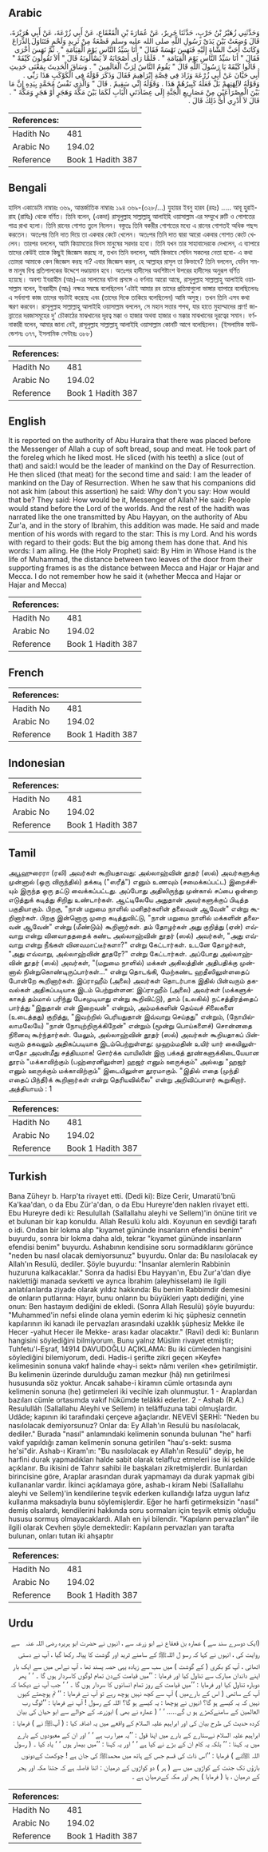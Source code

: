 ## Arabic


<div dir="rtl" lang="ar" style={{fontSize:'larger',backgroundColor:'#f8f9fa',padding:20}}>
وَحَدَّثَنِي زُهَيْرُ بْنُ حَرْبٍ، حَدَّثَنَا جَرِيرٌ، عَنْ عُمَارَةَ بْنِ الْقَعْقَاعِ، عَنْ أَبِي زُرْعَةَ، عَنْ أَبِي هُرَيْرَةَ، قَالَ وُضِعَتْ بَيْنَ يَدَىْ رَسُولِ اللَّهِ صلى الله عليه وسلم قَصْعَةٌ مِنْ ثَرِيدٍ وَلَحْمٍ فَتَنَاوَلَ الذِّرَاعَ وَكَانَتْ أَحَبَّ الشَّاةِ إِلَيْهِ فَنَهَسَ نَهْسَةً فَقَالَ ‏"‏ أَنَا سَيِّدُ النَّاسِ يَوْمَ الْقِيَامَةِ ‏"‏ ‏.‏ ثُمَّ نَهَسَ أُخْرَى فَقَالَ ‏"‏ أَنَا سَيِّدُ النَّاسِ يَوْمَ الْقِيَامَةِ ‏"‏ ‏.‏ فَلَمَّا رَأَى أَصْحَابَهُ لاَ يَسْأَلُونَهُ قَالَ ‏"‏ أَلاَ تَقُولُونَ كَيْفَهْ ‏"‏ ‏.‏ قَالُوا كَيْفَهْ يَا رَسُولَ اللَّهِ قَالَ ‏"‏ يَقُومُ النَّاسُ لِرَبِّ الْعَالَمِينَ ‏"‏ ‏.‏ وَسَاقَ الْحَدِيثَ بِمَعْنَى حَدِيثِ أَبِي حَيَّانَ عَنْ أَبِي زُرْعَةَ وَزَادَ فِي قِصَّةِ إِبْرَاهِيمَ فَقَالَ وَذَكَرَ قَوْلَهُ فِي الْكَوْكَبِ هَذَا رَبِّي ‏.‏ وَقَوْلَهُ لآلِهَتِهِمْ بَلْ فَعَلَهُ كَبِيرُهُمْ هَذَا ‏.‏ وَقَوْلَهُ إِنِّي سَقِيمٌ ‏.‏ قَالَ ‏"‏ وَالَّذِي نَفْسُ مُحَمَّدٍ بِيَدِهِ إِنَّ مَا بَيْنَ الْمِصْرَاعَيْنِ مِنْ مَصَارِيعِ الْجَنَّةِ إِلَى عِضَادَتَىِ الْبَابِ لَكَمَا بَيْنَ مَكَّةَ وَهَجَرٍ أَوْ هَجَرٍ وَمَكَّةَ ‏"‏ ‏.‏ قَالَ لاَ أَدْرِي أَىَّ ذَلِكَ قَالَ ‏.‏
</div>
<div style={{backgroundColor:'#f8f9fa',padding:20, marginBottom: 10}}><table> <thead> <tr> <th>References:</th> <th></th> </tr> </thead> <tbody><tr><td>Hadith No</td><td>481</td></tr><tr><td>Arabic No</td><td>194.02</td></tr><tr><td>Reference</td><td>Book 1 Hadith 387</td></tr></tbody></table></div>

## Bengali


<div dir="ltr" lang="bn" style={{fontSize:'larger',backgroundColor:'#f8f9fa',padding:20}}>
হাদিস একাডেমি নাম্বারঃ ৩৬৯, আন্তর্জাতিক নাম্বারঃ ১৯৪ ৩৬৯-(৩২৮/...) যুহায়র ইবনু হারব (রহঃ) ..... আবূ হুরাইরাহ (রাযিঃ) থেকে বর্ণিত। তিনি বলেন, (একদা) রাসূলুল্লাহ সাল্লাল্লাহু আলাইহি ওয়াসাল্লাম এর সম্মুখে রুটি ও গোশতের পাত্র রাখা হলো। তিনি রানের গোশত তুলে নিলেন। বস্তুতঃ তিনি বকরীর গোশতের মধ্যে এ রানের গোশতই অধিক পছন্দ করতেন। অতঃপর তিনি দাত দিয়ে তা একবার কেটে খেলেন। অতঃপর তিনি দাত দ্বারা আরো একবার গোশত কেটে খেলেন। তারপর বললেন, আমি কিয়ামতের দিবস মানুষের সরদার হবো। তিনি যখন তার সাহাবাদেরকে দেখলেন, এ ব্যাপারে তাদের কেউই তাকে কিছুই জিজ্ঞেস করছে না, তখন তিনি বললেন, আমি কিভাবে সেদিন সকলের নেতা হবো- এ কথা তোমরা আমাকে কেন জিজ্ঞেস করছ না? এবার জিজ্ঞেস করল, হে আল্লাহর রাসূল তা কিভাবে? তিনি বললেন, যেদিন সমস্ত মানুষ বিশ্ব প্রতিপালকের উদ্দেশে দণ্ডায়মান হবে। অতঃপর হাদীসের অবশিষ্টাংশ উপরের হাদীসের অনুরূপ বর্ণিত হয়েছে। অবশ্য ইবরাহীম (আঃ)-এর সালামের ঘটনা প্রসঙ্গে এ বর্ণনায় আরো আছে, রাসূলুল্লাহ সাল্লাল্লাহু আলাইহি ওয়াসাল্লাম বলেন, ইবরাহীম (আঃ) নক্ষত্র সম্বন্ধে বলেছিলেন ‘এটাই আমার রব তাদের প্রতিমাগুলো ভাঙ্গার ব্যাপারে বলেছিলেনঃ এ সর্বনাশা কাজ তাদের বড়টাই করেছে এবং (তাদের দিকে তাকিয়ে বলেছিলেন) আমি অসুস্থ। তখন তিনি এসব কথা স্মরণ করবেন। রাসূলুল্লাহ সাল্লাল্লাহু আলাইহি ওয়াসাল্লাম বললেন, সে মহান সত্তার শপথ, যার হাতে মুহাম্মাদের প্রাণ! জান্নাতের দরজাসমূহের দু’ চৌকাঠের মাঝখানের দূরত্ব মক্কা ও হাজার অথবা হাজার ও মক্কার মাঝখানের দূরত্বের সমান। বর্ণনাকারী বলেন, আমার জানা নেই, রাসূলুল্লাহ সাল্লাল্লাহু আলাইহি ওয়াসাল্লাম কোনটি আগে বলেছিলেন। (ইসলামিক ফাউন্ডেশনঃ ৩৭৭, ইসলামিক সেন্টারঃ ৩৮৮)
</div>
<div style={{backgroundColor:'#f8f9fa',padding:20, marginBottom: 10}}><table> <thead> <tr> <th>References:</th> <th></th> </tr> </thead> <tbody><tr><td>Hadith No</td><td>481</td></tr><tr><td>Arabic No</td><td>194.02</td></tr><tr><td>Reference</td><td>Book 1 Hadith 387</td></tr></tbody></table></div>

## English


<div dir="ltr" lang="en" style={{fontSize:'larger',backgroundColor:'#f8f9fa',padding:20}}>
It is reported on the authority of Abu Huraira that there was placed before the Messenger of Allah a cup of soft bread, soup and meat. He took part of the foreleg which he liked most. He sliced (with his teeth) a slice (out of that) and said:I would be the leader of mankind on the Day of Resurrection. He then sliced (that meat) for the second time and said: I am the leader of mankind on the Day of Resurrection. When he saw that his companions did not ask him (about this assertion) he said: Why don't you say: How would that be? They said: How would be it, Messenger of Allah? He said: People would stand before the Lord of the worlds. And the rest of the hadith was narrated like the one transmitted by Abu Hayyan, on the authority of Abu Zur'a, and in the story of Ibrahim, this addition was made. He said and made mention of his words with regard to the star: This is my Lord. And his words with regard to their gods: But the big among them has done that. And his words: I am ailing. He (the Holy Prophet) said: By Him in Whose Hand is the life of Muhammad, the distance between two leaves of the door from their supporting frames is as the distance between Mecca and Hajar or Hajar and Mecca. I do not remember how he said it (whether Mecca and Hajar or Hajar and Mecca)
</div>
<div style={{backgroundColor:'#f8f9fa',padding:20, marginBottom: 10}}><table> <thead> <tr> <th>References:</th> <th></th> </tr> </thead> <tbody><tr><td>Hadith No</td><td>481</td></tr><tr><td>Arabic No</td><td>194.02</td></tr><tr><td>Reference</td><td>Book 1 Hadith 387</td></tr></tbody></table></div>

## French


<div dir="ltr" lang="fr" style={{fontSize:'larger',backgroundColor:'#f8f9fa',padding:20}}>

</div>
<div style={{backgroundColor:'#f8f9fa',padding:20, marginBottom: 10}}><table> <thead> <tr> <th>References:</th> <th></th> </tr> </thead> <tbody><tr><td>Hadith No</td><td>481</td></tr><tr><td>Arabic No</td><td>194.02</td></tr><tr><td>Reference</td><td>Book 1 Hadith 387</td></tr></tbody></table></div>

## Indonesian


<div dir="ltr" lang="id" style={{fontSize:'larger',backgroundColor:'#f8f9fa',padding:20}}>

</div>
<div style={{backgroundColor:'#f8f9fa',padding:20, marginBottom: 10}}><table> <thead> <tr> <th>References:</th> <th></th> </tr> </thead> <tbody><tr><td>Hadith No</td><td>481</td></tr><tr><td>Arabic No</td><td>194.02</td></tr><tr><td>Reference</td><td>Book 1 Hadith 387</td></tr></tbody></table></div>

## Tamil


<div dir="ltr" lang="ta" style={{fontSize:'larger',backgroundColor:'#f8f9fa',padding:20}}>
அபூஹுரைரா (ரலி) அவர்கள் கூறியதாவது: அல்லாஹ்வின் தூதர் (ஸல்) அவர்களுக்கு முன்னால் (ஒரு விருந்தில்) தக்கடி ("ஸரீத்") எனும் உணவும் (சமைக்கப்பட்ட) இறைச்சியும் இருந்த ஒரு தட்டு வைக்கப்பட்டது. அப்போது அதிலிருந்து முன்கால் சப்பை ஒன்றை எடுத்துக் கடித்து சிறிது உண்டார்கள். ஆட்டிலேயே அதுதான் அவர்களுக்குப் பிடித்த பகுதியாகும். பிறகு, "நான் மறுமை நாளில் மனிதர்களின் தலைவன் ஆவேன்" என்று கூறினார்கள். பிறகு இன்னொரு முறை கடித்துவிட்டு, "நான் மறுமை நாளில் மக்களின் தலைவன் ஆவேன்" என்று (மீண்டும்) கூறினார்கள். தம் தோழர்கள் அது குறித்து (ஏன்) எவ்வாறு என்று வினவாதததைக் கண்ட அல்லாஹ்வின் தூதர் (ஸல்) அவர்கள், "அது எவ்வாறு என்று நீங்கள் வினவமாட்டீர்களா?" என்று கேட்டார்கள். உடனே தோழர்கள், "அது எவ்வாறு, அல்லாஹ்வின் தூதரே?" என்று கேட்டார்கள். அப்போது அல்லாஹ்வின் தூதர் (ஸல்) அவர்கள், "(மறுமை நாளில்) மக்கள் அகிலத்தின் அதிபதிக்கு முன்னால் நின்றுகொண்டிருப்பார்கள்..." என்று தொடங்கி, மேற்கண்ட ஹதீஸிலுள்ளதைப் போன்றே கூறினார்கள். இப்ராஹீம் (அலை) அவர்கள் தொடர்பாக இதில் பின்வரும் தகவல்கள் அதிகப்படியாக இடம் பெற்றுள்ளன: இப்ராஹீம் (அலை) அவர்கள் (மக்களுக்காகத் தம்மால் பரிந்து பேசமுடியாது என்று கூறிவிட்டு), தாம் (உலகில்) நட்சத்திரத்தைப் பார்த்து "இதுதான் என் இறைவன்" என்றும், அம்மக்களின் தெய்வச் சிலைகளை (உடைத்தது) குறித்து, "இவற்றில் பெரியதுதான் இவ்வாறு செய்தது" என்றும், (நோயில்லாமலேயே) "நான் நோயுற்றிருக்கிறேன்" என்றும் (மூன்று பொய்களைச்) சொன்னதை நினைவு கூர்ந்தார்கள். மேலும், அல்லாஹ்வின் தூதர் (ஸல்) அவர்கள் கூறியதாகப் பின்வரும் தகவலும் அதிகப்படியாக இடம்பெற்றுள்ளது: முஹம்மதின் உயிர் யார் கையிலுள்ளதோ அவன்மீது சத்தியமாக! சொர்க்க வாயிலின் இரு பக்கத் தூண்களுக்கிடையேயான தூரம் "மக்காவிற்கும் (பஹ்ரைனிலுள்ள) ஹஜர் எனும் ஊருக்கும்" அல்லது "ஹஜர் எனும் ஊருக்கும் மக்காவிற்கும்" இடையிலுள்ள தூரமாகும். "இதில் எதை (முந்தி எதைப் பிந்தி)க் கூறினார்கள் என்று தெரியவில்லை" என்று அறிவிப்பாளர் கூறுகிறார். அத்தியாயம் : 1
</div>
<div style={{backgroundColor:'#f8f9fa',padding:20, marginBottom: 10}}><table> <thead> <tr> <th>References:</th> <th></th> </tr> </thead> <tbody><tr><td>Hadith No</td><td>481</td></tr><tr><td>Arabic No</td><td>194.02</td></tr><tr><td>Reference</td><td>Book 1 Hadith 387</td></tr></tbody></table></div>

## Turkish


<div dir="ltr" lang="tr" style={{fontSize:'larger',backgroundColor:'#f8f9fa',padding:20}}>
Bana Züheyr b. Harp'ta rivayet etti. (Dedi ki): Bize Cerir, Umaratü'bnü Ka'kaa'dan, o da Ebu Zür'a'dan, o da Ebu Hureyre'den naklen rivayet etti. Ebu Hureyre dedi ki: Resulullah (Sallallahu aleyhi ve Sellem)'in önüne tirit ve et bulunan bir kap konuldu. Allah Resulü kolu aldı. Koyunun en sevdiği tarafı o idi. Ondan bir lokma alıp "kıyamet gününde insanların efendisi benim" buyurdu, sonra bir lokma daha aldı, tekrar "kıyamet gününde insanların efendisi benim" buyurdu. Ashabının kendisine soru sormadıklarını görünce "neden bu nasıl olacak demiyorsunuz" buyurdu. Onlar da: Bu nasılolacak ey Allah'ın Resulü, dediler. Şöyle buyurdu: "İnsanlar alemlerin Rabbinin huzuruna kalkacaklar." Sonra da hadisi Ebu Hayyan'ın, Ebu Zur'a'dan diye naklettiği manada sevketti ve ayrıca İbrahim (aleyhisselam) ile ilgili anlatılanlarda ziyade olarak yıldız hakkında: Bu benim Rabbimdir demesini de onların putlarına: Hayır, bunu onların bu büyükleri yaptı dediğini, yine onun: Ben hastayım dediğini de ekledi. (Sonra Allah Resulü) şöyle buyurdu: "Muhammed'in nefsi elinde olana yemin ederim ki hiç şüphesiz cennetin kapılarının iki kanadı ile pervazları arasındaki uzaklık şüphesiz Mekke ile Hecer -yahut Hecer ile Mekke- arası kadar olacaktır." (Ravi) dedi ki: Bunların hangisini söylediğini bilmiyorum. Bunu yalnız Müslim rivayet etmiştir; Tuhfetu'l-Eşraf, 14914 DAVUDOĞLU AÇIKLAMA: Bu iki cümleden hangisini söylediğini bilemiyorum, dedi. Hadis-i şerifte zikri geçen »Keyfe» kelimesinin sonuna vakıf halinde «hay-i sekt» nâmı verilen «he» getirilmiştir. Bu kelimenin üzerinde durulduğu zaman mezkur (hâ) nın getirilmesi hususunda söz yoktur. Ancak sahabe-i kiramın cümle ortasında aynı kelimenin sonuna (he) getirmeleri iki vecihle izah olunmuştur. 1 - Araplardan bazıları cümle ortasımda vakıf hükümde telâkki ederler. 2 - Ashab (R.A.) Resulullâh (Sallallahu Aleyhi ve Sellem) in telâffuzuna tabi olmuşlardır. Udâde; kapının iki tarafındaki çerçeve ağaçlarıdır. NEVEVİ ŞERHİ: "Neden bu nasılolacak demiyorsunuz? Onlar da: Ey Allah'ın Resulü bu nasılolacak, dediler." Burada "nasıl" anlamındaki kelimenin sonunda bulunan "he" harfi vakıf yapıldığı zaman kelimenin sonuna getirilen "hau's-sekt: susma he'si"dir. Ashab-ı Kiram'ın: "Bu nasılolacak ey Allah'ın Resulü" deyip, he harfini durak yapmadıkları halde sabit olarak telaffuz etmeleri ise iki şekilde açıklanır. Bu ikisini de Tahrır sahibi ile başkaları zikretmişlerdir. Bunlardan birincisine göre, Araplar arasından durak yapmamayı da durak yapmak gibi kullananlar vardır. İkinci açıklamaya göre, ashab-ı kiram Nebi (Sallallahu aleyhi ve Sellem)'in kendilerine teşvik ederken kullandığı lafza uygun lafız kullanma maksadıyla bunu söylemişlerdir. Eğer he harfi getirmeksizin "nasıl" demiş olsalardı, kendilerini hakkında soru sormaları için teşvik etmiş olduğu hususu sormuş olmayacaklardı. Allah en iyi bilendir. "Kapılann pervazlan" ile ilgili olarak Cevherı şöyle demektedir: Kapıların pervazIarı yan tarafta bulunan, onları tutan iki ahşaptır
</div>
<div style={{backgroundColor:'#f8f9fa',padding:20, marginBottom: 10}}><table> <thead> <tr> <th>References:</th> <th></th> </tr> </thead> <tbody><tr><td>Hadith No</td><td>481</td></tr><tr><td>Arabic No</td><td>194.02</td></tr><tr><td>Reference</td><td>Book 1 Hadith 387</td></tr></tbody></table></div>

## Urdu


<div dir="rtl" lang="ur" style={{fontSize:'larger',backgroundColor:'#f8f9fa',padding:20}}>
(ایک دوسرے سند سے ) عمارہ بن قعقاع نے ابو زرعہ سے ، انہوں نے حضرت ابو ہریرہ ‌رضی ‌اللہ ‌عنہ ‌ ‌ سے روایت کی ، انہوں نے کہا کہ رسو ل اللہﷺ کے سامنے ثرید اور گوشت کا پیالہ رکھا گیا ، آپ نے دستی اٹھائی ، آپ کو بکری ( کے گوشت ) میں سب سے زیادہ یہی حصہ پسند تھا ، آپ نےاس میں سے ایک بار اپنے داندان مبارک سے تناول کیا اور فرمایا : ’’میں قیامت کےدن تمام لوگوں کاسردار ہوں گا ۔ ‘ ‘ پھر دوبارہ تناول کیا اور فرمایا : ’’میں قیامت کے روز تمام انسانوں کا سردار ہوں گا ۔ ‘ ‘ جب آپ نے دیکھا کہ آپ کے ساتھی ( اس کے بارےمیں ) آپ سے کچھ نہیں پوچھ رہے تو آپ نے فرمایا : ’’ تم پوچھتے کیوں نہیں کہ یہ کیسے ہو گا؟ انہوں نے پوچھا : یہ کیسے ہو گا؟ اللہ کے رسول ! آپ نے فرمایا : ’’لوگ رب العالمین کے سامنےکھڑے ہو ں گے..... ‘ ‘ ( عمارہ نے بھی ) ابوزرعہ کے حوالے سے ابو حیان کی بیان کردہ حدیث کی طرح بیان کی اور ابراہیم علیہ السلام کے واقعے میں یہ اضافہ کیا : ( آپﷺ نے ) فرمایا : ابراہیم علیہ السلام نےستارے کے بارے میں اپنا قول : ’’یہ میرا رب ہے ‘ ‘ اور ان کے معبودوں کے بارے میں یہ کہنا : ’’ بلکہ یہ کام ان کے بڑے نے کیا ہے ‘ ‘ اور یہ کہنا : ’’میں بیمار ہوں ‘ ‘ یاد کیا ۔ ( رسول اللہ ﷺنے ) فرمایا : ’’اس ذات کی قسم جس کے ہاتھ میں محمدﷺ کی جان ہے ! چوکھٹ کےدونوں بازؤں تک جنت کے کواڑوں میں سے ( ہر ) دو کواڑوں کے درمیان : اتنا فاصلہ ہے کہ جتنا مکہ اور ہجر کے درمیان ، یا ( فرمایا ) ہجر اور مکہ کےدرمیان ہے ۔
</div>
<div style={{backgroundColor:'#f8f9fa',padding:20, marginBottom: 10}}><table> <thead> <tr> <th>References:</th> <th></th> </tr> </thead> <tbody><tr><td>Hadith No</td><td>481</td></tr><tr><td>Arabic No</td><td>194.02</td></tr><tr><td>Reference</td><td>Book 1 Hadith 387</td></tr></tbody></table></div>